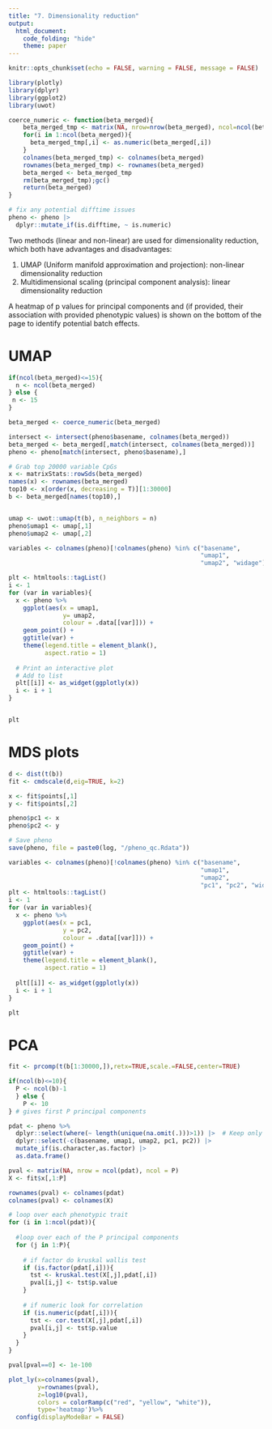 ```yaml
---
title: "7. Dimensionality reduction"
output:
  html_document:
    code_folding: "hide"
    theme: paper
---
```


```r
knitr::opts_chunk$set(echo = FALSE, warning = FALSE, message = FALSE)

library(plotly)
library(dplyr)
library(ggplot2)
library(uwot)

coerce_numeric <- function(beta_merged){
    beta_merged_tmp <- matrix(NA, nrow=nrow(beta_merged), ncol=ncol(beta_merged))
    for(i in 1:ncol(beta_merged)){
      beta_merged_tmp[,i] <- as.numeric(beta_merged[,i])
    }
    colnames(beta_merged_tmp) <- colnames(beta_merged)
    rownames(beta_merged_tmp) <- rownames(beta_merged)
    beta_merged <- beta_merged_tmp
    rm(beta_merged_tmp);gc()
    return(beta_merged)
}

# fix any potential difftime issues
pheno <- pheno |> 
  dplyr::mutate_if(is.difftime, ~ is.numeric)
```

Two methods (linear and non-linear) are used for dimensionality reduction, which both have advantages and disadvantages:

1. UMAP (Uniform manifold approximation and projection): non-linear dimensionality reduction
2. Multidimensional scaling (principal component analysis): linear dimensionality reduction

A heatmap of p values for principal components and (if provided, their association with provided phenotypic values) is shown on the bottom of the page to identify potential batch effects.

# UMAP

```r
if(ncol(beta_merged)<=15){
  n <- ncol(beta_merged)
} else {
 n <- 15 
}

beta_merged <- coerce_numeric(beta_merged)

intersect <- intersect(pheno$basename, colnames(beta_merged))
beta_merged <- beta_merged[,match(intersect, colnames(beta_merged))]
pheno <- pheno[match(intersect, pheno$basename),]

# Grab top 20000 variable CpGs
x <- matrixStats::rowSds(beta_merged)
names(x) <- rownames(beta_merged)
top10 <- x[order(x, decreasing = T)][1:30000]
b <- beta_merged[names(top10),]


umap <- uwot::umap(t(b), n_neighbors = n)
pheno$umap1 <- umap[,1]
pheno$umap2 <- umap[,2]

variables <- colnames(pheno)[!colnames(pheno) %in% c("basename",
                                                     "umap1",
                                                     "umap2", "widage")]

plt <- htmltools::tagList()
i <- 1
for (var in variables){
  x <- pheno %>%
    ggplot(aes(x = umap1,
               y= umap2,
               colour = .data[[var]])) +
    geom_point() +
    ggtitle(var) +
    theme(legend.title = element_blank(),
          aspect.ratio = 1)
  
  # Print an interactive plot
  # Add to list
  plt[[i]] <- as_widget(ggplotly(x))
  i <- i + 1
}


plt
```

# MDS plots

```r
d <- dist(t(b))
fit <- cmdscale(d,eig=TRUE, k=2)

x <- fit$points[,1]
y <- fit$points[,2]

pheno$pc1 <- x
pheno$pc2 <- y

# Save pheno
save(pheno, file = paste0(log, "/pheno_qc.Rdata"))

variables <- colnames(pheno)[!colnames(pheno) %in% c("basename",
                                                     "umap1",
                                                     "umap2",
                                                     "pc1", "pc2", "widage")]
plt <- htmltools::tagList()
i <- 1
for (var in variables){
  x <- pheno %>%
    ggplot(aes(x = pc1,
               y = pc2,
               colour = .data[[var]])) +
    geom_point() +
    ggtitle(var) +
    theme(legend.title = element_blank(),
          aspect.ratio = 1)
  
  plt[[i]] <- as_widget(ggplotly(x))
  i <- i + 1
}

plt
```


# PCA

```r
fit <- prcomp(t(b[1:30000,]),retx=TRUE,scale.=FALSE,center=TRUE)

if(ncol(b)<=10){
  P <- ncol(b)-1
  } else {
    P <- 10
} # gives first P principal components

pdat <- pheno %>%
  dplyr::select(where(~ length(unique(na.omit(.)))>1)) |>  # Keep only columns which have more than one unique value for batch effect analysis.
  dplyr::select(-c(basename, umap1, umap2, pc1, pc2)) |> 
  mutate_if(is.character,as.factor) |> 
  as.data.frame()

pval <- matrix(NA, nrow = ncol(pdat), ncol = P)
X <- fit$x[,1:P]

rownames(pval) <- colnames(pdat)
colnames(pval) <- colnames(X)

# loop over each phenotypic trait
for (i in 1:ncol(pdat)){
  
  #loop over each of the P principal components
  for (j in 1:P){
    
    # if factor do kruskal wallis test
    if (is.factor(pdat[,i])){
      tst <- kruskal.test(X[,j],pdat[,i])
      pval[i,j] <- tst$p.value
    }
    
    # if numeric look for correlation
    if (is.numeric(pdat[,i])){
      tst <- cor.test(X[,j],pdat[,i])
      pval[i,j] <- tst$p.value
    }
  }
}

pval[pval==0] <- 1e-100

plot_ly(x=colnames(pval),
        y=rownames(pval),
        z=log10(pval),
        colors = colorRamp(c("red", "yellow", "white")),
        type='heatmap')%>%
  config(displayModeBar = FALSE)
```